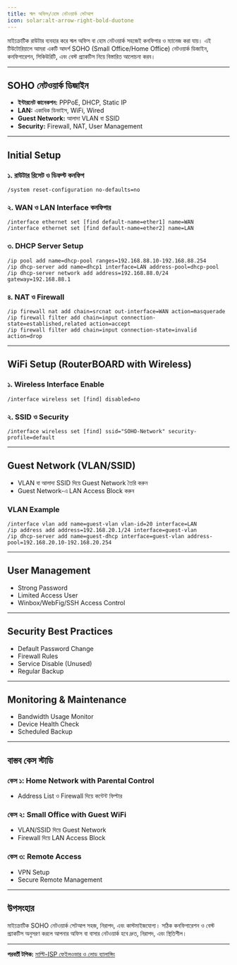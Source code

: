 ```yaml
---
title: স্মল অফিস/হোম নেটওয়ার্ক সেটআপ
icon: solar:alt-arrow-right-bold-duotone
---
```


মাইক্রোটিক রাউটার ব্যবহার করে স্মল অফিস বা হোম নেটওয়ার্ক সহজেই কনফিগার ও ম্যানেজ করা যায়। এই টিউটোরিয়ালে আমরা একটি আদর্শ SOHO (Small Office/Home Office) নেটওয়ার্ক ডিজাইন, কনফিগারেশন, সিকিউরিটি, এবং বেস্ট প্র্যাকটিস নিয়ে বিস্তারিত আলোচনা করব।

---

## SOHO নেটওয়ার্ক ডিজাইন

- **ইন্টারনেট কানেকশন:** PPPoE, DHCP, Static IP
- **LAN:** একাধিক ডিভাইস, WiFi, Wired
- **Guest Network:** আলাদা VLAN বা SSID
- **Security:** Firewall, NAT, User Management

---

## Initial Setup

### ১. রাউটার রিসেট ও ডিফল্ট কনফিগ
```shell
/system reset-configuration no-defaults=no
```

### ২. WAN ও LAN Interface কনফিগার
```shell
/interface ethernet set [find default-name=ether1] name=WAN
/interface ethernet set [find default-name=ether2] name=LAN
```

### ৩. DHCP Server Setup
```shell
/ip pool add name=dhcp-pool ranges=192.168.88.10-192.168.88.254
/ip dhcp-server add name=dhcp1 interface=LAN address-pool=dhcp-pool
/ip dhcp-server network add address=192.168.88.0/24 gateway=192.168.88.1
```

### ৪. NAT ও Firewall
```shell
/ip firewall nat add chain=srcnat out-interface=WAN action=masquerade
/ip firewall filter add chain=input connection-state=established,related action=accept
/ip firewall filter add chain=input connection-state=invalid action=drop
```

---

## WiFi Setup (RouterBOARD with Wireless)

### ১. Wireless Interface Enable
```shell
/interface wireless set [find] disabled=no
```

### ২. SSID ও Security
```shell
/interface wireless set [find] ssid="SOHO-Network" security-profile=default
```

---

## Guest Network (VLAN/SSID)

- VLAN বা আলাদা SSID দিয়ে Guest Network তৈরি করুন
- Guest Network-এ LAN Access Block করুন

### VLAN Example
```shell
/interface vlan add name=guest-vlan vlan-id=20 interface=LAN
/ip address add address=192.168.20.1/24 interface=guest-vlan
/ip dhcp-server add name=guest-dhcp interface=guest-vlan address-pool=192.168.20.10-192.168.20.254
```

---

## User Management

- Strong Password
- Limited Access User
- Winbox/WebFig/SSH Access Control

---

## Security Best Practices

- Default Password Change
- Firewall Rules
- Service Disable (Unused)
- Regular Backup

---

## Monitoring & Maintenance

- Bandwidth Usage Monitor
- Device Health Check
- Scheduled Backup

---

## বাস্তব কেস স্টাডি

### কেস ১: Home Network with Parental Control
- Address List ও Firewall দিয়ে কন্টেন্ট ফিল্টার

### কেস ২: Small Office with Guest WiFi
- VLAN/SSID দিয়ে Guest Network
- Firewall দিয়ে LAN Access Block

### কেস ৩: Remote Access
- VPN Setup
- Secure Remote Management

---

## উপসংহার

মাইক্রোটিক SOHO নেটওয়ার্ক সেটআপ সহজ, নিরাপদ, এবং কাস্টমাইজযোগ্য। সঠিক কনফিগারেশন ও বেস্ট প্র্যাকটিস অনুসরণ করলে আপনার অফিস বা বাসার নেটওয়ার্ক হবে দ্রুত, নিরাপদ, এবং স্থিতিশীল।

---

**পরবর্তী টপিক:** [মাল্টি-ISP ফেইলওভার ও লোড ব্যালান্সিং](/mikrotik/multi-isp)
